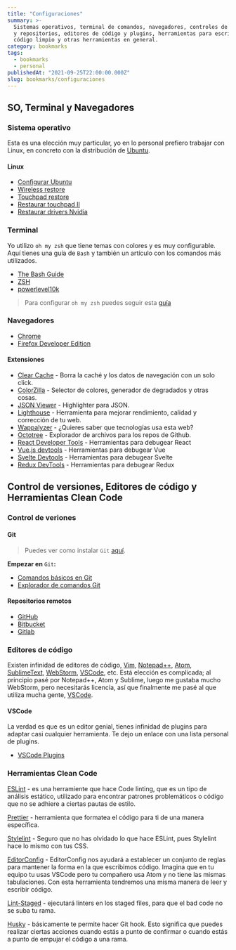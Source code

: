 ```yaml
---
title: "Configuraciones"
summary: >-
  Sistemas operativos, terminal de comandos, navegadores, controles de versiones
  y repositorios, editores de código y plugins, herramientas para escribir
  código limpio y otras herramientas en general.
category: bookmarks
tags:
  - bookmarks
  - personal
publishedAt: "2021-09-25T22:00:00.000Z"
slug: bookmarks/configuraciones
---
```



<ArticleData />

## SO, Terminal y Navegadores

### Sistema operativo

Esta es una elección muy particular, yo en lo personal prefiero trabajar con Linux, en concreto con la distribución de [Ubuntu](https://ubuntu.com/).

#### Linux

- [Configurar Ubuntu](/docs/ubuntu/configuracion)
- [Wireless restore](https://askubuntu.com/questions/1182722/intel-wireless-ac-9462-not-working-w-18-04-lts)
- [Touchpad restore](https://askubuntu.com/questions/528293/is-there-a-way-to-restart-the-touchpad-driver)
- [Restaurar touchpad II](/docs/ubuntu/touchpad)
- [Restaurar drivers Nvidia](/docs/ubuntu/nvidia)

### Terminal

Yo utilizo `oh my zsh` que tiene temas con colores y es muy configurable. Aquí tienes una guía de `Bash` y también un artículo con los comandos más utilizados.

- [The Bash Guide](https://guide.bash.academy/)
- [ZSH](https://ohmyz.sh/)
- [powerlevel10k](https://github.com/romkatv/powerlevel10k)

> Para configurar `oh my zsh` puedes seguir esta [guía](/docs/ubuntu/configuracion#zsh)

### Navegadores

- [Chrome](https://www.google.com/chrome/)
- [Firefox Developer Edition](https://www.mozilla.org/en-US/firefox/developer/)

#### Extensiones

- [Clear Cache](https://chrome.google.com/webstore/detail/clear-cache/cppjkneekbjaeellbfkmgnhonkkjfpdn?hl=en) - Borra la caché y los datos de navegación con un solo click.
- [ColorZilla](https://chrome.google.com/webstore/detail/colorzilla/bhlhnicpbhignbdhedgjhgdocnmhomnp?hl=en) - Selector de colores, generador de degradados y otras cosas.
- [JSON Viewer](https://chrome.google.com/webstore/detail/json-viewer/gbmdgpbipfallnflgajpaliibnhdgobh?hl=en) - Highlighter para JSON.
- [Lighthouse](https://chrome.google.com/webstore/detail/lighthouse/blipmdconlkpinefehnmjammfjpmpbjk?hl=en) - Herramienta para mejorar rendimiento, calidad y corrección de tu web.
- [Wappalyzer](https://www.google.com/chrome/) - ¿Quieres saber que tecnologías usa esta web?
- [Octotree](https://chrome.google.com/webstore/detail/octotree-github-code-tree/bkhaagjahfmjljalopjnoealnfndnagc?hl=en) - Explorador de archivos para los repos de Github.
- [React Developer Tools](https://chrome.google.com/webstore/detail/react-developer-tools/fmkadmapgofadopljbjfkapdkoienihi?hl=en) - Herramientas para debugear React
- [Vue.js devtools](https://chrome.google.com/webstore/detail/vuejs-devtools/nhdogjmejiglipccpnnnanhbledajbpd?hl=en) - Herramientas para debugear Vue
- [Svelte Devtools](https://chrome.google.com/webstore/detail/svelte-devtools/ckolcbmkjpjmangdbmnkpjigpkddpogn?hl=en) - Herramientas para debugear Svelte
- [Redux DevTools](https://chrome.google.com/webstore/detail/redux-devtools/lmhkpmbekcpmknklioeibfkpmmfibljd?hl=en) - Herramientas para debugear Redux

## Control de versiones, Editores de código y Herramientas Clean Code

### Control de veriones

#### Git

> Puedes ver como instalar `Git` [aquí](/docs/ubuntu/configuracion#git).

**Empezar en** `Git`**:**

- [Comandos básicos en Git](https://github.com/susannalles/MinimalEditions/wiki/Lista-Comandos-Git)
- [Explorador de comandos Git](https://gitexplorer.com/)

#### Repositorios remotos

- [GitHub](https://github.com/)
- [Bitbucket](https://bitbucket.org/)
- [Gitlab](https://about.gitlab.com/)

### Editores de código

Existen infinidad de editores de código, [Vim](https://www.vim.org/), [Notepad++](https://notepad-plus-plus.org/downloads/), [Atom](https://atom.io/), [SublimeText](https://www.sublimetext.com/), [WebStorm](https://www.jetbrains.com/webstorm/), [VSCode](https://code.visualstudio.com/), etc. Está elección es complicada; al principio pasé por Notepad++, Atom y Sublime, luego me gustaba mucho WebStorm, pero necesitarás licencia, así que finalmente me pasé al que utiliza mucha gente, [VSCode](https://code.visualstudio.com/).

#### VSCode

La verdad es que es un editor genial, tienes infinidad de plugins para adaptar casi cualquier herramienta. Te dejo un enlace con una lista personal de plugins.

- [VSCode Plugins](/docs/herramientas/vscode-plugins)

### Herramientas Clean Code

[ESLint](https://eslint.org/) - es una herramiente que hace Code linting, que es un tipo de análisis estático, utilizado para encontrar patrones problemáticos o código que no se adhiere a ciertas pautas de estilo.

[Prettier](https://prettier.io/) - herramienta que formatea el código para ti de una manera específica.

[Stylelint](https://stylelint.io/) - Seguro que no has olvidado lo que hace ESLint, pues Stylelint hace lo mismo con tus CSS.

[EditorConfig](https://editorconfig.org/) - EditorConfig nos ayudará a establecer un conjunto de reglas para mantener la forma en la que escribimos código. Imagina que en tu equipo tu usas VSCode pero tu compañero usa Atom y no tiene las mismas tabulaciones. Con esta herramienta tendremos una misma manera de leer y escribir código.

[Lint-Staged](https://github.com/okonet/lint-staged) - ejecutará linters en los staged files, para que el bad code no se suba tu rama.

[Husky](https://github.com/typicode/husky) - básicamente te permite hacer Git hook. Esto significa que puedes realizar ciertas acciones cuando estás a punto de confirmar o cuando estás a punto de empujar el código a una rama.
